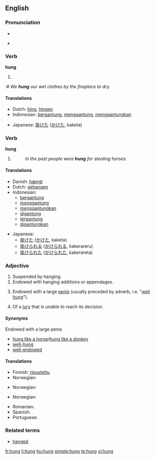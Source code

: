 {{see|hùng}}

==English==

===Pronunciation===
* {{SAMPA|/"hVN/}}
* {{Audio-IPA|en-us-hung.ogg|/'hʌŋ/}}
*: {{rhymes|ʌŋ}}

===Verb===
'''hung'''

# {{simple past of|[[hang]]}}
:# ''We '''hung''' our wet clothes by the fireplace to dry.''

====Translations====
{{trans-top|past tense of "to hang"}}
* Dutch: [[hing]], [[hingen]]
* Indonesian: [[gantung|bergantung]], [[gantung|menggantung]], [[gantung|menggantungkan]]
{{trans-mid}}
* Japanese: [[掛けた]] ([[かけた]], kaketa)
{{trans-bottom}}

===Verb===
'''hung'''

# {{past participle of|[[hang]]}}
#: ''In the past people were '''hung''' for stealing horses.''

====Translations====
{{trans-top|Past participle of "to hang"}}
* Danish: [[hængt]]
* Dutch: [[gehangen]]
* Indonesian:
** [[gantung|bergantung]]
** [[gantung|menggantung]]
** [[gantung|menggantungkan]]
** [[gantung|digantung]]
** [[gantung|tergantung]]
** [[gantung|digantungkan]]
{{trans-mid}}
* Japanese:
** [[掛けた]] ([[かけた]], kaketa)
** [[掛けられる]] ([[かけられる]], kakerareru)
** [[掛けられた]] ([[かけられた]], kakerareta)
{{trans-bottom}}

===Adjective===
{{en-adj}}

# Suspended by hanging.
# Endowed with hanging additions or appendages.
# {{colloquial}} Endowed with a large [[penis]] (usually preceded by adverb, i.e. "[[well hung]]").
# {{law}} Of a [[jury]] that is unable to reach its decision.

====Synonyms====
;Endowed with a large penis
* [[hung like a horse]]/[[hung like a donkey]]
* [[well-hung]]
* [[well-endowed]]

====Translations====
{{trans-top|suspended by hanging}}
* Finnish: [[ripustettu]]
* Norwegian: {{t-|no|opphengt}}
{{trans-mid}}
{{trans-bottom}}

{{trans-top|endowed with hanging additions or appendages}}
* Norwegian: {{t-|no|behengt}}
{{trans-mid}}
{{trans-bottom}}

{{trans-top|endowed with a large penis}}
* Norwegian: {{t-|no|velutstyrt}}
{{trans-mid}}
* Romanian: {{t-|ro|pulos}}
* Spanish: {{t+|es|vergón}}
* Portuguese: {{t+|pt|dotado}}
{{trans-bottom}}

{{trans-top|of a jury that is unable to reach its decision}}
{{trans-mid}}
{{trans-bottom}}

===Related terms===
* [[hanged]]

[[fr:hung]]
[[li:hung]]
[[hu:hung]]
[[simple:hung]]
[[te:hung]]
[[vi:hung]]